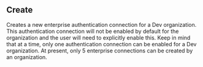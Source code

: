## Create

Creates a new enterprise authentication connection for a Dev
organization. This authentication connection will not be enabled by
default for the organization and the user will need to explicitly
enable this. Keep in mind that at a time, only one authentication
connection can be enabled for a Dev organization. At present, only 5
enterprise connections can be created by an organization.
